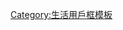{{Userbox
  |border-c = #44c6b9
  |border-s = 2
  |id-c     = #bdffff
  |id-s     = 12
  |id-fc    = #22b285
  |info-c   = #4ae4b3
  |info-fc  = #8105ff
  |info-s   = 10
  |id       = <span lang="ja" style="white-space:nowrap">オタク<br>ヲタク</span>
  |info     = 這個用戶是'''[[御宅族|{{color|#8d31a4|御宅族}}]]'''。
}}
<includeonly>[[Category:維基御宅族|{{PAGENAME}}]]</includeonly><noinclude>
[[Category:維基御宅族| ]]
[[Category:生活用戶框模板]]
</noinclude>